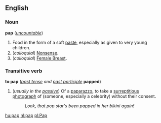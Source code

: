 ==English==
===Noun===
'''pap''' (''[[uncountable]]'')

#Food in the form of a soft [[paste]], especially as given to very young children.
#(''colloquial'') [[Nonsense]].
#(''colloquial'') [[Female Breast]].

===Transitive verb===
'''to pap''' (''[[past tense]] and [[past participle]]'' '''papped''')

#(''usually in the [[passive]]'') Of a [[paparazzo]], to take a [[surreptitious]] [[photograph]] of (someone, especially a celebrity) without their consent.
#:''Look, that pop star's been papped in her bikini again!''

[[hu:pap]]
[[nl:pap]]
[[pl:Pap]]